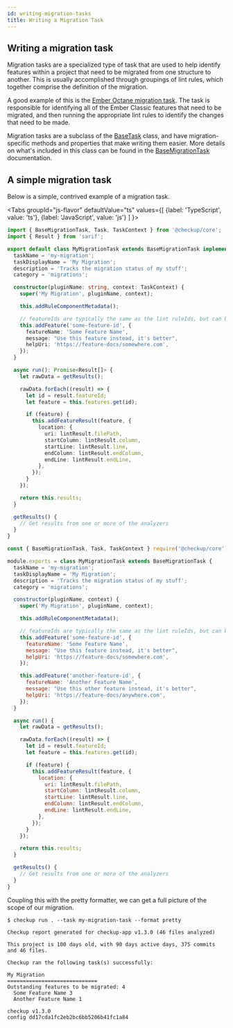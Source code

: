 ```yaml
---
id: writing-migration-tasks
title: Writing a Migration Task
---
```



## Writing a migration task

Migration tasks are a specialized type of task that are used to help identify features within a project that need to be migrated from one structure to another. This is usually accomplished through groupings of lint rules, which together comprise the definition of the migration.

A good example of this is the [Ember Octane migration task](https://github.com/checkupjs/checkup/blob/cf589b9d511a686d780c8fba77381095df7df11a/packages/checkup-plugin-ember/src/tasks/ember-octane-migration-status-task.ts). The task is responsible for identifying all of the Ember Classic features that need to be migrated, and then running the appropriate lint rules to identify the changes that need to be made.

Migration tasks are a subclass of the [BaseTask](docs/api/@checkup/core/BaseTask) class, and have migration-specific methods and properties that make writing them easier. More details on what's included in this class can be found in the [BaseMigrationTask](docs/api/@checkup/core/BaseMigrationTask) documentation.

## A simple migration task

Below is a simple, contrived example of a migration task.

<Tabs
groupId="js-flavor"
defaultValue="ts"
values={[
{label: 'TypeScript', value: 'ts'},
{label: 'JavaScript', value: 'js'}
]
}>
<TabItem value="ts">

```ts title="/tasks/my-migration-task.ts"
import { BaseMigrationTask, Task, TaskContext } from '@checkup/core';
import { Result } from 'sarif';

export default class MyMigrationTask extends BaseMigrationTask implements Task {
  taskName = 'my-migration';
  taskDisplayName = 'My Migration';
  description = 'Tracks the migration status of my stuff';
  category = 'migrations';

  constructor(pluginName: string, context: TaskContext) {
    super('My Migration', pluginName, context);

    this.addRuleComponentMetadata();

    // featureIds are typically the same as the lint ruleIds, but can be different
    this.addFeature('some-feature-id', {
      featureName: 'Some Feature Name',
      message: "Use this feature instead, it's better",
      helpUri: 'https://feature-docs/somewhere.com',
    });
  }

  async run(): Promise<Result[]> {
    let rawData = getResults();

    rawData.forEach((result) => {
      let id = result.featureId;
      let feature = this.features.get(id);

      if (feature) {
        this.addFeatureResult(feature, {
          location: {
            uri: lintResult.filePath,
            startColumn: lintResult.column,
            startLine: lintResult.line,
            endColumn: lintResult.endColumn,
            endLine: lintResult.endLine,
          },
        });
      }
    });

    return this.results;
  }

  getResults() {
    // Get results from one or more of the analyzers
  }
}
```

  </TabItem>
  <TabItem value="js">

```js title="/tasks/my-migration-task.js"
const { BaseMigrationTask, Task, TaskContext } require('@checkup/core');

module.exports = class MyMigrationTask extends BaseMigrationTask {
  taskName = 'my-migration';
  taskDisplayName = 'My Migration';
  description = 'Tracks the migration status of my stuff';
  category = 'migrations';

  constructor(pluginName, context) {
    super('My Migration', pluginName, context);

    this.addRuleComponentMetadata();

    // featureIds are typically the same as the lint ruleIds, but can be different
    this.addFeature('some-feature-id', {
      featureName: 'Some Feature Name',
      message: "Use this feature instead, it's better",
      helpUri: 'https://feature-docs/somewhere.com',
    });

    this.addFeature('another-feature-id', {
      featureName: 'Another Feature Name',
      message: "Use this other feature instead, it's better",
      helpUri: 'https://feature-docs/anywhere.com',
    });
  }

  async run() {
    let rawData = getResults();

    rawData.forEach((result) => {
      let id = result.featureId;
      let feature = this.features.get(id);

      if (feature) {
        this.addFeatureResult(feature, {
          location: {
            uri: lintResult.filePath,
            startColumn: lintResult.column,
            startLine: lintResult.line,
            endColumn: lintResult.endColumn,
            endLine: lintResult.endLine,
          },
        });
      }
    });

    return this.results;
  }

  getResults() {
    // Get results from one or more of the analyzers
  }
}
```

  </TabItem>
</Tabs>

Coupling this with the pretty formatter, we can get a full picture of the scope of our migration.

```shell
$ checkup run . --task my-migration-task --format pretty

Checkup report generated for checkup-app v1.3.0 (46 files analyzed)

This project is 100 days old, with 90 days active days, 375 commits and 46 files.

Checkup ran the following task(s) successfully:

My Migration
=============================
Outstanding features to be migrated: 4
  Some Feature Name 3
  Another Feature Name 1

checkup v1.3.0
config dd17cda1fc2eb2bc6bb5206b41fc1a84
```
